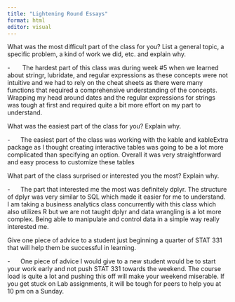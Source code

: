 ```yaml
---
title: "Lightening Round Essays"
format: html
editor: visual
---
```


What was the most difficult part of the class for you? List a general topic, a specific problem, a kind of work we did, etc. and explain why.

-       The hardest part of this class was during week #5 when we learned about stringr, lubridate, and regular expressions as these concepts were not intuitive and we had to rely on the cheat sheets as there were many functions that required a comprehensive understanding of the concepts. Wrapping my head around dates and the regular expressions for strings was tough at first and required quite a bit more effort on my part to understand.

What was the easiest part of the class for you? Explain why.

-      The easiest part of the class was working with the kable and kableExtra package as I thought creating interactive tables was going to be a lot more complicated than specifying an option. Overall it was very straightforward and easy process to customize these tables

What part of the class surprised or interested you the most? Explain why.

-      The part that interested me the most was definitely dplyr. The structure of dplyr was very similar to SQL which made it easier for me to understand. I am taking a business analytics class concurrently with this class which also utilizes R but we are not taught dplyr and data wrangling is a lot more complex. Being able to manipulate and control data in a simple way really interested me.

Give one piece of advice to a student just beginning a quarter of STAT 331 that will help them be successful in learning.

-      One piece of advice I would give to a new student would be to start your work early and not push STAT 331 towards the weekend. The course load is quite a lot and pushing this off will make your weekend miserable. If you get stuck on Lab assignments, it will be tough for peers to help you at 10 pm on a Sunday.

 
